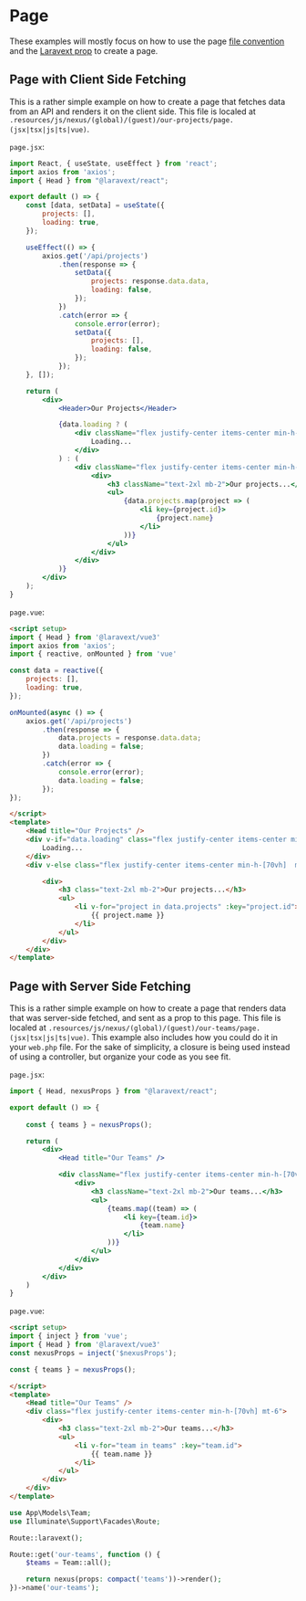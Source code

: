 
# Page

These examples will mostly focus on how to use the page [file convention](/docs/concepts/file-conventions) and the [Laravext prop](/docs/concepts/laravext-prop) to create a page.

## Page with Client Side Fetching

This is a rather simple example on how to create a page that fetches data from an API and renders it on the client side. This file is localed at `.resources/js/nexus/(global)/(guest)/our-projects/page.(jsx|tsx|js|ts|vue)`.

<Tabs>

<TabItem value="React" label="React">

`page.jsx`:

```jsx
import React, { useState, useEffect } from 'react';
import axios from 'axios';
import { Head } from "@laravext/react";

export default () => {
    const [data, setData] = useState({
        projects: [],
        loading: true,
    });

    useEffect(() => {
        axios.get('/api/projects')
            .then(response => {
                setData({
                    projects: response.data.data,
                    loading: false,
                });
            })
            .catch(error => {
                console.error(error);
                setData({
                    projects: [],
                    loading: false,
                });
            });
    }, []);

    return (
        <div>
            <Header>Our Projects</Header>

            {data.loading ? (
                <div className="flex justify-center items-center min-h-[70vh] mt-6">
                    Loading...
                </div>
            ) : (
                <div className="flex justify-center items-center min-h-[70vh] mt-6">
                    <div>
                        <h3 className="text-2xl mb-2">Our projects...</h3>
                        <ul>
                            {data.projects.map(project => (
                                <li key={project.id}>
                                    {project.name}
                                </li>
                            ))}
                        </ul>
                    </div>
                </div>
            )}
        </div>
    );
}
```

  </TabItem>
  <TabItem value="Vue" label="Vue">

`page.vue`:

```html
<script setup>
import { Head } from '@laravext/vue3'
import axios from 'axios';
import { reactive, onMounted } from 'vue'

const data = reactive({
    projects: [],
    loading: true,
});

onMounted(async () => {
    axios.get('/api/projects')
        .then(response => {
            data.projects = response.data.data;
            data.loading = false;
        })
        .catch(error => {
            console.error(error);
            data.loading = false;
        });
});

</script>
<template>
    <Head title="Our Projects" />
    <div v-if="data.loading" class="flex justify-center items-center min-h-[70vh] mt-6">
        Loading...
    </div>
    <div v-else class="flex justify-center items-center min-h-[70vh]  mt-6">

        <div>
            <h3 class="text-2xl mb-2">Our projects...</h3>
            <ul>
                <li v-for="project in data.projects" :key="project.id">
                    {{ project.name }}
                </li>
            </ul>
        </div>
    </div>
</template>

```

  </TabItem>
</Tabs>

## Page with Server Side Fetching

This is a rather simple example on how to create a page that renders data that was server-side fetched, and sent as a prop to this page. This file is localed at `.resources/js/nexus/(global)/(guest)/our-teams/page.(jsx|tsx|js|ts|vue)`. This example also includes how you could do it in your `web.php` file. For the sake of simplicity, a closure is being used instead of using a controller, but organize your code as you see fit.

<Tabs>

<TabItem value="React" label="React">

`page.jsx`:

```jsx
import { Head, nexusProps } from "@laravext/react";

export default () => {
    
    const { teams } = nexusProps();

    return (
        <div>
            <Head title="Our Teams" />

            <div className="flex justify-center items-center min-h-[70vh] mt-6">
                <div>
                    <h3 className="text-2xl mb-2">Our teams...</h3>
                    <ul>
                        {teams.map((team) => (
                            <li key={team.id}>
                                {team.name}
                            </li>
                        ))}
                    </ul>
                </div>
            </div>
        </div>
    )
}
```

  </TabItem>
  <TabItem value="Vue" label="Vue">

`page.vue`:

```html
<script setup>
import { inject } from 'vue';
import { Head } from '@laravext/vue3'
const nexusProps = inject('$nexusProps');

const { teams } = nexusProps();

</script>
<template>
    <Head title="Our Teams" />
    <div class="flex justify-center items-center min-h-[70vh] mt-6">
        <div>
            <h3 class="text-2xl mb-2">Our teams...</h3>
            <ul>
                <li v-for="team in teams" :key="team.id">
                    {{ team.name }}
                </li>
            </ul>
        </div>
    </div>
</template>
```
</TabItem>

<TabItem value="web.php" label="web.php">

```php
use App\Models\Team;
use Illuminate\Support\Facades\Route;

Route::laravext();

Route::get('our-teams', function () {
    $teams = Team::all();

    return nexus(props: compact('teams'))->render();
})->name('our-teams');
```

  </TabItem>
  
</Tabs>